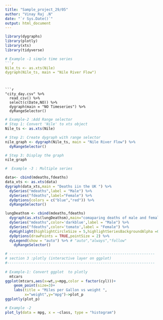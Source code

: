 ```yaml
---
title: "Sample_project_29/05"
author: "Vinay Raj .N"
date: "`r Sys.Date()`"
output: html_document
---
```



```r
library(dygraphs)
library(plotly)
library(xts)
library(tidyverse)
```

```r
# Example -1 simple time series 
```r
Nile_ts <- as.xts(Nile)
dygraph(Nile_ts, main = "Nile River Flow")
```

```


```r
"city_day.csv" %>% 
  read_csv() %>% 
  select(c(Date,NO)) %>% 
  dygraph(main = "NO Timeseries") %>% 
  dyRangeSelector()
```



```r
# Example-2 :Add Range selector 
# Step 1: Convert 'Nile' to xts object
Nile_ts <- as.xts(Nile)

# Step 2: Create dygraph with range selector
nile_graph <- dygraph(Nile_ts, main = "Nile River Flow") %>%
  dyRangeSelector()

# Step 3: Display the graph
nile_graph

```

```r
#  Example -3 : Multiple series 

data<- cbind(mdeaths,fdeaths)
data_xts <- as.xts(data)
dygraph(data_xts,main = "Deaths iin the UK ") %>% 
  dySeries("mdeaths",label = "Male") %>% 
  dySeries("fdeaths",label="Female") %>% 
  dyOptions(colors = c("blue","red")) %>% 
  dyRangeSelector()
```
```r
lungDeathsm <- cbind(mdeaths,fdeaths) 
  dygraph(as.xts(lungDeathsm),main="comaparing deaths of male and female") %>% 
  dySeries("mdeaths",color='darkblue',label = "Male") %>% 
  dySeries("fdeaths",color='tomato',label = "Female") %>% 
  dyHighlight(highlightCircleSize = 5,highlightSeriesBackgroundAlpha =0.2) %>% 
  dyOptions(drawPoints = TRUE,pointSize = 2) %>% 
  dyLegend(show = "auto") %>% # "auto","always","follow"
    dyRangeSelector()

```
```r
# -------------------------------------------------------------------
# section 3 :plotly (interactive layer on ggplot)
#--------------------------------------------------------------------
  
# Example-1: Convert ggplot  to plotly 
  mtcars
ggplot(mtcars,aes(x=wt,y=mpg,color = factor(cyl)))+
    geom_point(size=3)+
    labs(title = "Miles per Gallon vs weight ",
         x="weight",y="mpg")->plot_p
ggplotly(plot_p)
```
```r
# Example -2
plot_ly(data = mpg, x = ~class, type = "histogram")

```

